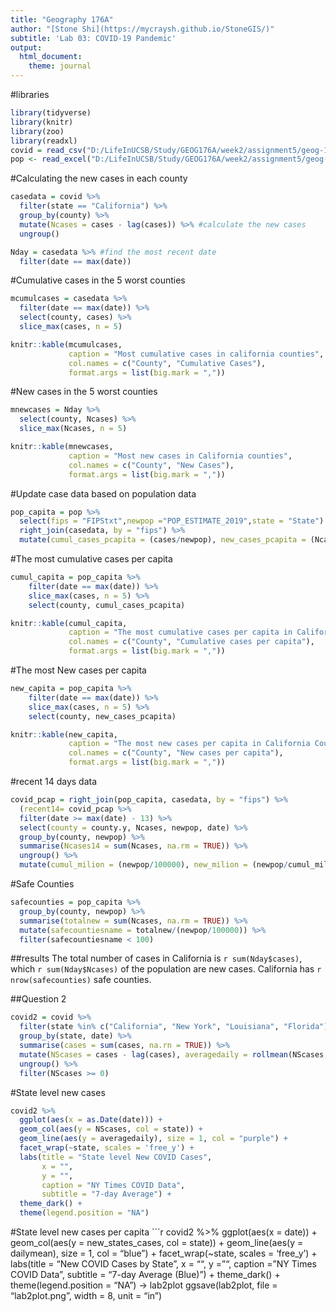 ```yaml
---
title: "Geography 176A"
author: "[Stone Shi](https://mycraysh.github.io/StoneGIS/)"
subtitle: 'Lab 03: COVID-19 Pandemic'
output:
  html_document:
    theme: journal
---
```

#libraries
```r
library(tidyverse)
library(knitr)
library(zoo)
library(readxl)
covid = read_csv("D:/LifeInUCSB/Study/GEOG176A/week2/assignment5/geog-176A-labs/data/covid.csv")
pop <- read_excel("D:/LifeInUCSB/Study/GEOG176A/week2/assignment5/geog-176A-labs/data/PopulationEstimates.xls", skip = 2)
```
#Calculating the new cases in each county
```r
casedata = covid %>%
  filter(state == "California") %>%
  group_by(county) %>% 
  mutate(Ncases = cases - lag(cases)) %>% #calculate the new cases
  ungroup()

Nday = casedata %>% #find the most recent date
  filter(date == max(date))
```
#Cumulative cases in the 5 worst counties
``` r
mcumulcases = casedata %>%
  filter(date == max(date)) %>%
  select(county, cases) %>% 
  slice_max(cases, n = 5)

knitr::kable(mcumulcases, 
             caption = "Most cumulative cases in california counties",
             col.names = c("County", "Cumulative Cases"),
             format.args = list(big.mark = ","))
``` 
#New cases in the 5 worst counties
``` r
mnewcases = Nday %>%
  select(county, Ncases) %>% 
  slice_max(Ncases, n = 5)

knitr::kable(mnewcases, 
             caption = "Most new cases in California counties",
             col.names = c("County", "New Cases"),
             format.args = list(big.mark = ","))
```
#Update case data based on population data
```r
pop_capita = pop %>%
  select(fips = "FIPStxt",newpop ="POP_ESTIMATE_2019",state = "State") %>%
  right_join(casedata, by = "fips") %>%
  mutate(cumul_cases_pcapita = (cases/newpop), new_cases_pcapita = (Ncases/newpop))

```
#The most cumulative cases per capita
```r
cumul_capita = pop_capita %>%
    filter(date == max(date)) %>%
    slice_max(cases, n = 5) %>%
    select(county, cumul_cases_pcapita)

knitr::kable(cumul_capita,
             caption = "The most cumulative cases per capita in California Counties", 
             col.names = c("County", "Cumulative cases per capita"), 
             format.args = list(big.mark = ",")) 
```
#The most New cases per capita
```r
new_capita = pop_capita %>%
    filter(date == max(date)) %>%
    slice_max(cases, n = 5) %>%
    select(county, new_cases_pcapita)

knitr::kable(new_capita,
             caption = "The most new cases per capita in California Counties", 
             col.names = c("County", "New cases per capita"), 
             format.args = list(big.mark = ","))
```
#recent 14 days data
```r
covid_pcap = right_join(pop_capita, casedata, by = "fips") %>% 
  (recent14= covid_pcap %>%
  filter(date >= max(date) - 13) %>%
  select(county = county.y, Ncases, newpop, date) %>%
  group_by(county, newpop) %>%
  summarise(Ncases14 = sum(Ncases, na.rm = TRUE)) %>%
  ungroup() %>%
  mutate(cumul_milion = (newpop/100000), new_milion = (newpop/cumul_milion)))
```
#Safe Counties
```r
safecounties = pop_capita %>%
  group_by(county, newpop) %>%
  summarise(totalnew = sum(Ncases, na.rm = TRUE)) %>% 
  mutate(safecountiesname = totalnew/(newpop/100000)) %>% 
  filter(safecountiesname < 100)
```
##results 
The total number of cases in California is `r sum(Nday$cases)`, which `r sum(Nday$Ncases)` of the population are new cases. California has `r nrow(safecounties)` safe counties. 

##Question 2
```r

covid2 = covid %>%
  filter(state %in% c("California", "New York", "Louisiana", "Florida")) %>%
  group_by(state, date) %>%
  summarise(cases = sum(cases, na.rn = TRUE)) %>%
  mutate(NScases = cases - lag(cases), averagedaily = rollmean(NScases, 7, fill = NA, align = "right")) %>%
  ungroup() %>%
  filter(NScases >= 0)
```
#State level new cases
```r
covid2 %>% 
  ggplot(aes(x = as.Date(date))) +
  geom_col(aes(y = NScases, col = state)) +
  geom_line(aes(y = averagedaily), size = 1, col = "purple") +
  facet_wrap(~state, scales = 'free_y') +
  labs(title = "State level New COVID Cases",
       x = "",
       y = "",
       caption = "NY Times COVID Data",
       subtitle = "7-day Average") +
  theme_dark() +
  theme(legend.position = "NA")
```
#State level new cases per capita
```r
covid2  %>% 
  ggplot(aes(x = date)) +
  geom_col(aes(y = new_states_cases, col = state)) +
  geom_line(aes(y = dailymean), size = 1, col = "blue") +
  facet_wrap(~state, scales = 'free_y') +
  labs(title = "New COVID Cases by State",
       x = "",
       y = "",
       caption = "NY Times COVID Data",
       subtitle = "7-day Average (Blue)") +
  theme_dark() +
  theme(legend.position = "NA") ->
  lab2plot
ggsave(lab2plot, file = "lab2plot.png",
       width = 8,
       unit = "in")
